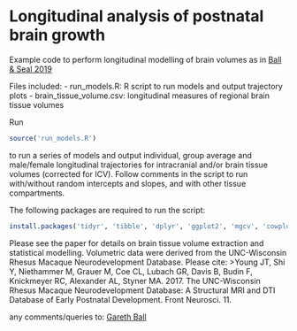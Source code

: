 # Longitudinal analysis of postnatal brain growth

Example code to perform longitudinal modelling of brain volumes as in [Ball & Seal 2019](https://link.springer.com/article/10.1007%2Fs00429-019-01829-5)

Files included:
  - run_models.R: R script to run models and output trajectory plots
  - brain_tissue_volume.csv: longitudinal measures of regional brain tissue volumes

Run 
```r 
source('run_models.R')
``` 
to run a series of models and output individual, group average and male/female longitudinal trajectories for intracranial and/or brain tissue volumes (corrected for ICV). Follow comments in the script to run with/without random intercepts and slopes, and with other tissue compartments.

The following packages are required to run the script:

```r
install.packages('tidyr', 'tibble', 'dplyr', 'ggplot2', 'mgcv', 'cowplot', 'itsadug', 'grid')
```


Please see the paper for details on brain tissue volume extraction and statistical modelling. Volumetric data were derived from the UNC-Wisconsin Rhesus Macaque Neurodevelopment Database. Please cite: 
>Young JT, Shi Y, Niethammer M, Grauer M, Coe CL, Lubach GR, Davis B, Budin F, Knickmeyer RC, Alexander AL, Styner MA. 2017. The UNC-Wisconsin Rhesus Macaque Neurodevelopment Database: A Structural MRI and DTI Database of Early Postnatal Development. Front Neurosci. 11.







any comments/queries to: [Gareth Ball](mailto:gareth.ball@mcri.edu.au)
 
